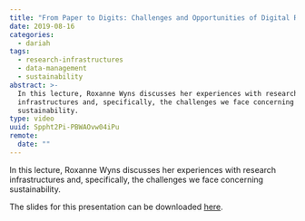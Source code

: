```yaml
---
title: "From Paper to Digits: Challenges and Opportunities of Digital Research"
date: 2019-08-16
categories:
  - dariah
tags:
  - research-infrastructures
  - data-management
  - sustainability
abstract: >-
  In this lecture, Roxanne Wyns discusses her experiences with research
  infrastructures and, specifically, the challenges we face concerning
  sustainability.
type: video
uuid: Sppht2Pi-PBWAOvw04iPu
remote:
  date: ""
---
```


In this lecture, Roxanne Wyns discusses her experiences with research
infrastructures and, specifically, the challenges we face concerning
sustainability.

The slides for this presentation can be downloaded
[here](https://www.dariah.eu/wp-content/uploads/2017/06/20170427\_Paper2Digits_DARIAH-Annual-2017RW.pdf).

<VideoCard
  title="From Paper to Digits"
  subtitle="Challenges and Opportunities of Digital Research"
  id="PQ0YIeMxhcE"
  image="assets/images/cms/posts/from-paper-to-digits/roxanne-wyns.png"
/>
